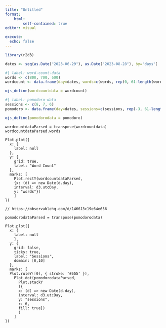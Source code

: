 ```yaml
---
title: "Untitled"
format: 
    html:
        self-contained: true
editor: visual

execute:
  echo: false
---
```


```r
library(r2d3)
```

```r
dates <- seq(as.Date("2023-06-29"), as.Date("2023-08-28"), by="days")
```

```r
#| label: word-count-data
words <- c(800, 700, 600)
wordcount <- data.frame(day=dates, words=c(words, rep(0, 61-length(words))))

ojs_define(wordcountdata = wordcount)
```

```r
#| label: pomodoro-data
sessions <- c(8, 7, 6)
pomodoro <- data.frame(day=dates, sessions=c(sessions, rep(-3, 61-length(sessions))))

ojs_define(pomodorodata = pomodoro)
```

```ojs
wordcountdataParsed = transpose(wordcountdata)
wordcountdataParsed.words

Plot.plot({
  x: {
    label: null
  },
  y: {
    grid: true,
    label: "Word Count"
  },
  marks: [
    Plot.rectY(wordcountdataParsed,
    {x: (d) => new Date(d.day), 
    interval: d3.utcDay, 
    y: "words"})
    ]
})

// https://observablehq.com/d/146613c19e64e656
```

```ojs
pomodorodataParsed = transpose(pomodorodata)

Plot.plot({
  x: {
    label: null
    },
  y: {
    grid: false,
    ticks: true,
    label: "Sessions",
    domain: [0,10]
  },
  marks: [
  Plot.ruleY([0], { stroke: '#555' }),
    Plot.dot(pomodorodataParsed,
      Plot.stackY
      ({
      x: (d) => new Date(d.day), 
      interval: d3.utcDay, 
      y: "sessions",
      r: 6,
      fill: true})
      )
    ]
})
```
